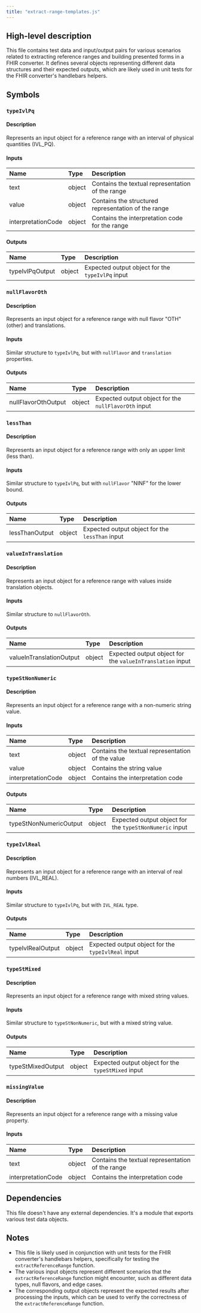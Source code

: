 ```yaml
---
title: "extract-range-templates.js"
---
```


## High-level description
This file contains test data and input/output pairs for various scenarios related to extracting reference ranges and building presented forms in a FHIR converter. It defines several objects representing different data structures and their expected outputs, which are likely used in unit tests for the FHIR converter's handlebars helpers.

## Symbols

### `typeIvlPq`
#### Description
Represents an input object for a reference range with an interval of physical quantities (IVL_PQ).

#### Inputs
| Name | Type | Description |
|:-----|:-----|:------------|
| text | object | Contains the textual representation of the range |
| value | object | Contains the structured representation of the range |
| interpretationCode | object | Contains the interpretation code for the range |

#### Outputs
| Name | Type | Description |
|:-----|:-----|:------------|
| typeIvlPqOutput | object | Expected output object for the `typeIvlPq` input |

### `nullFlavorOth`
#### Description
Represents an input object for a reference range with null flavor "OTH" (other) and translations.

#### Inputs
Similar structure to `typeIvlPq`, but with `nullFlavor` and `translation` properties.

#### Outputs
| Name | Type | Description |
|:-----|:-----|:------------|
| nullFlavorOthOutput | object | Expected output object for the `nullFlavorOth` input |

### `lessThan`
#### Description
Represents an input object for a reference range with only an upper limit (less than).

#### Inputs
Similar structure to `typeIvlPq`, but with `nullFlavor` "NINF" for the lower bound.

#### Outputs
| Name | Type | Description |
|:-----|:-----|:------------|
| lessThanOutput | object | Expected output object for the `lessThan` input |

### `valueInTranslation`
#### Description
Represents an input object for a reference range with values inside translation objects.

#### Inputs
Similar structure to `nullFlavorOth`.

#### Outputs
| Name | Type | Description |
|:-----|:-----|:------------|
| valueInTranslationOutput | object | Expected output object for the `valueInTranslation` input |

### `typeStNonNumeric`
#### Description
Represents an input object for a reference range with a non-numeric string value.

#### Inputs
| Name | Type | Description |
|:-----|:-----|:------------|
| text | object | Contains the textual representation of the value |
| value | object | Contains the string value |
| interpretationCode | object | Contains the interpretation code |

#### Outputs
| Name | Type | Description |
|:-----|:-----|:------------|
| typeStNonNumericOutput | object | Expected output object for the `typeStNonNumeric` input |

### `typeIvlReal`
#### Description
Represents an input object for a reference range with an interval of real numbers (IVL_REAL).

#### Inputs
Similar structure to `typeIvlPq`, but with `IVL_REAL` type.

#### Outputs
| Name | Type | Description |
|:-----|:-----|:------------|
| typeIvlRealOutput | object | Expected output object for the `typeIvlReal` input |

### `typeStMixed`
#### Description
Represents an input object for a reference range with mixed string values.

#### Inputs
Similar structure to `typeStNonNumeric`, but with a mixed string value.

#### Outputs
| Name | Type | Description |
|:-----|:-----|:------------|
| typeStMixedOutput | object | Expected output object for the `typeStMixed` input |

### `missingValue`
#### Description
Represents an input object for a reference range with a missing value property.

#### Inputs
| Name | Type | Description |
|:-----|:-----|:------------|
| text | object | Contains the textual representation of the range |
| interpretationCode | object | Contains the interpretation code |

## Dependencies
This file doesn't have any external dependencies. It's a module that exports various test data objects.

## Notes
- This file is likely used in conjunction with unit tests for the FHIR converter's handlebars helpers, specifically for testing the `extractReferenceRange` function.
- The various input objects represent different scenarios that the `extractReferenceRange` function might encounter, such as different data types, null flavors, and edge cases.
- The corresponding output objects represent the expected results after processing the inputs, which can be used to verify the correctness of the `extractReferenceRange` function.